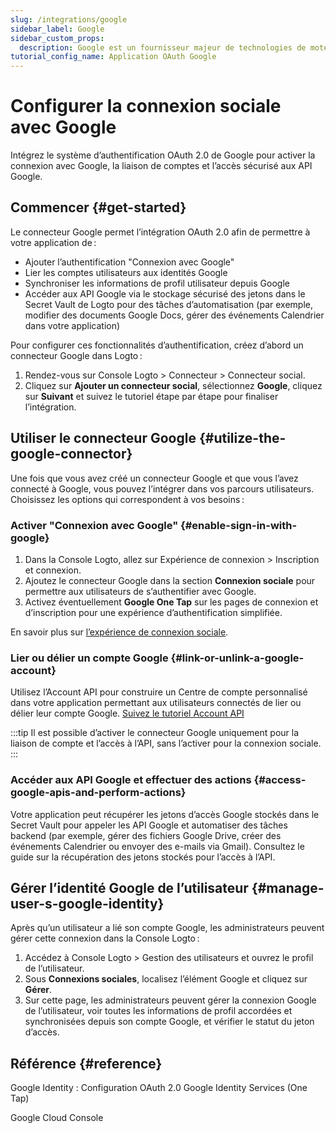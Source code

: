 ```yaml
---
slug: /integrations/google
sidebar_label: Google
sidebar_custom_props:
  description: Google est un fournisseur majeur de technologies de moteur de recherche et de services de messagerie électronique.
tutorial_config_name: Application OAuth Google
---
```




# Configurer la connexion sociale avec Google

Intégrez le système d’authentification OAuth 2.0 de Google pour activer la connexion avec Google, la liaison de comptes et l’accès sécurisé aux API Google.

<GuideTip />

## Commencer \{#get-started}

Le connecteur Google permet l’intégration OAuth 2.0 afin de permettre à votre application de :

- Ajouter l’authentification "Connexion avec Google"
- Lier les comptes utilisateurs aux identités Google
- Synchroniser les informations de profil utilisateur depuis Google
- Accéder aux API Google via le stockage sécurisé des jetons dans le Secret Vault de Logto pour des tâches d’automatisation (par exemple, modifier des documents Google Docs, gérer des événements Calendrier dans votre application)

Pour configurer ces fonctionnalités d’authentification, créez d’abord un connecteur Google dans Logto :

1. Rendez-vous sur <CloudLink to="/connectors/social">Console Logto > Connecteur > Connecteur social</CloudLink>.
2. Cliquez sur **Ajouter un connecteur social**, sélectionnez **Google**, cliquez sur **Suivant** et suivez le tutoriel étape par étape pour finaliser l’intégration.

<Integration />

## Utiliser le connecteur Google \{#utilize-the-google-connector}

Une fois que vous avez créé un connecteur Google et que vous l’avez connecté à Google, vous pouvez l’intégrer dans vos parcours utilisateurs. Choisissez les options qui correspondent à vos besoins :

### Activer "Connexion avec Google" \{#enable-sign-in-with-google}

1. Dans la Console Logto, allez sur <CloudLink to="/sign-in-experience/sign-up-and-sign-in">Expérience de connexion > Inscription et connexion</CloudLink>.
2. Ajoutez le connecteur Google dans la section **Connexion sociale** pour permettre aux utilisateurs de s’authentifier avec Google.
3. Activez éventuellement **Google One Tap** sur les pages de connexion et d’inscription pour une expérience d’authentification simplifiée.

En savoir plus sur [l’expérience de connexion sociale](/end-user-flows/sign-up-and-sign-in/social-sign-in).

### Lier ou délier un compte Google \{#link-or-unlink-a-google-account}

Utilisez l’Account API pour construire un Centre de compte personnalisé dans votre application permettant aux utilisateurs connectés de lier ou délier leur compte Google. [Suivez le tutoriel Account API](/end-user-flows/account-settings/by-account-api#link-a-new-social-connection)

:::tip
Il est possible d’activer le connecteur Google uniquement pour la liaison de compte et l’accès à l’API, sans l’activer pour la connexion sociale.
:::

### Accéder aux API Google et effectuer des actions \{#access-google-apis-and-perform-actions}

Votre application peut récupérer les jetons d’accès Google stockés dans le Secret Vault pour appeler les API Google et automatiser des tâches backend (par exemple, gérer des fichiers Google Drive, créer des événements Calendrier ou envoyer des e-mails via Gmail). Consultez le guide sur la récupération des jetons stockés pour l’accès à l’API.

## Gérer l’identité Google de l’utilisateur \{#manage-user-s-google-identity}

Après qu’un utilisateur a lié son compte Google, les administrateurs peuvent gérer cette connexion dans la Console Logto :

1. Accédez à <CloudLink to="/users">Console Logto > Gestion des utilisateurs</CloudLink> et ouvrez le profil de l’utilisateur.
2. Sous **Connexions sociales**, localisez l’élément Google et cliquez sur **Gérer**.
3. Sur cette page, les administrateurs peuvent gérer la connexion Google de l’utilisateur, voir toutes les informations de profil accordées et synchronisées depuis son compte Google, et vérifier le statut du jeton d’accès.

## Référence \{#reference}

<Url href="https://developers.google.com/identity/protocols/oauth2/openid-connect#appsetup">
  Google Identity : Configuration OAuth 2.0
</Url>

<Url href="https://developers.google.com/identity/gsi/web/guides/overview">
  Google Identity Services (One Tap)
</Url>

<Url href="https://console.cloud.google.com/">Google Cloud Console</Url>
